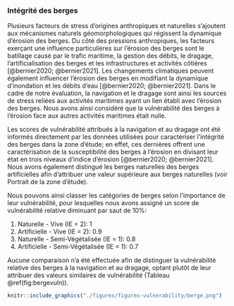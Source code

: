 ### Intégrité des berges

Plusieurs facteurs de stress d'origines anthropiques et naturelles s'ajoutent aux mécanismes naturels géomorphologiques qui régissent la dynamique d'érosion des berges.
<!-- (Gregory 2006; Best 2019; Goudie 2020; Pi egay et al. 2020; Wohl 2020). -->
Du côté des pressions anthropiques, les facteurs exerçant une influence particulières sur l'érosion des berges sont le batillage causé par le trafic maritime, la gestion des débits, le dragage, l'artificialisation des berges et les infrastructures et activités côtières [@bernier2020; @bernier2021]. Les changements climatiques peuvent également influencer l'érosion des berges en modifiant la dynamique d'inondation et les débits d'eau [@bernier2020; @bernier2021]. Dans le cadre de notre évaluation, la navigation et le dragage sont ainsi les sources de stress reliées aux activités maritimes ayant un lien établi avec l'érosion des berges. Nous avons ainsi considéré que la vulnérabilité des berges à l'érosion face aux autres activités maritimes était nulle.

Les scores de vulnérabilité attribués à la navigation et au dragage ont été informés directement par les données utilisées pour caractériser l’intégrité des berges dans la zone d’étude; en effet, ces dernières offrent une caractérisation de la susceptibilité des berges à l’érosion en divisant leur état en trois niveaux d’indice d’érosion [@bernier2020; @bernier2021]. Nous avons également distingué les berges naturelles des berges artificielles afin d’attribuer une valeur supérieure aux berges naturelles (voir Portrait de la zone d’étude).

Nous pouvons ainsi classer les catégories de berges selon l’importance de leur vulnérabilité, pour lesquelles nous avons assigné un score de vulnérabilité relative diminuant par saut de 10%:

1. Naturelle - Vive (IE = 2): 1
2. Artificielle - Vive (IE = 2): 0.9
3. Naturelle - Semi-Végétalisée (IE = 1): 0.8
4. Artificielle - Semi-Végétalisée (IE = 1): 0.7

Aucune comparaison n'a été effectuée afin de distinguer la vulnérabilité relative des berges à la navigation et au dragage, optant plutôt de leur attribuer des valeurs similaires de vulnérabilité (Tableau \@ref(fig:bergevuln)).

```r
knitr::include_graphics("./figures/figures-vulnerability/berge.png")
```

